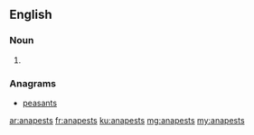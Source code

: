 ==English==

===Noun===
{{head|en}}

# {{plural of|anapest}}

===Anagrams===
* [[peasants#English|peasants]]

[[ar:anapests]]
[[fr:anapests]]
[[ku:anapests]]
[[mg:anapests]]
[[my:anapests]]